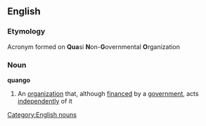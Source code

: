 ==English==
===Etymology===
Acronym formed on '''Qua'''si '''N'''on-'''G'''overnmental '''O'''rganization

===Noun===
'''quango'''
#An [[organization]] that, although [[financed]] by a [[government]], acts [[independently]] of it
[[Category:English nouns]]